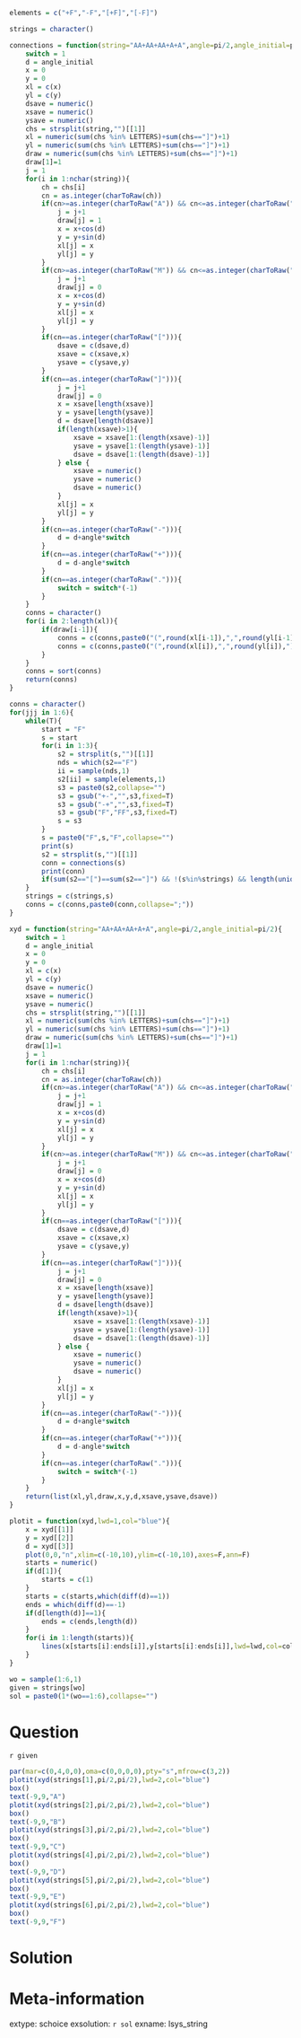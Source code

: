 ```r

elements = c("+F","-F","[+F]","[-F]")

strings = character()

connections = function(string="AA+AA+AA+A+A",angle=pi/2,angle_initial=pi/2){
    switch = 1
    d = angle_initial
    x = 0
    y = 0
    xl = c(x)
    yl = c(y)
    dsave = numeric()
    xsave = numeric()
    ysave = numeric()
    chs = strsplit(string,"")[[1]]
    xl = numeric(sum(chs %in% LETTERS)+sum(chs=="]")+1)
    yl = numeric(sum(chs %in% LETTERS)+sum(chs=="]")+1)
    draw = numeric(sum(chs %in% LETTERS)+sum(chs=="]")+1)
    draw[1]=1
    j = 1
    for(i in 1:nchar(string)){
        ch = chs[i]
        cn = as.integer(charToRaw(ch))
        if(cn>=as.integer(charToRaw("A")) && cn<=as.integer(charToRaw("L"))){
            j = j+1
            draw[j] = 1
            x = x+cos(d)
            y = y+sin(d)
            xl[j] = x
            yl[j] = y
        }
        if(cn>=as.integer(charToRaw("M")) && cn<=as.integer(charToRaw("Z"))){
            j = j+1
            draw[j] = 0
            x = x+cos(d)
            y = y+sin(d)
            xl[j] = x
            yl[j] = y
        }
        if(cn==as.integer(charToRaw("["))){
            dsave = c(dsave,d)
            xsave = c(xsave,x)
            ysave = c(ysave,y)
        }
        if(cn==as.integer(charToRaw("]"))){
            j = j+1
            draw[j] = 0
            x = xsave[length(xsave)]
            y = ysave[length(ysave)]
            d = dsave[length(dsave)]
            if(length(xsave)>1){
                xsave = xsave[1:(length(xsave)-1)]
                ysave = ysave[1:(length(ysave)-1)]
                dsave = dsave[1:(length(dsave)-1)]
            } else {
                xsave = numeric()
                ysave = numeric()
                dsave = numeric()
            }
            xl[j] = x
            yl[j] = y
        }
        if(cn==as.integer(charToRaw("-"))){
            d = d+angle*switch
        }
        if(cn==as.integer(charToRaw("+"))){
            d = d-angle*switch
        }
        if(cn==as.integer(charToRaw("."))){
            switch = switch*(-1)
        }
    }
    conns = character()
    for(i in 2:length(xl)){
        if(draw[i-1]){
            conns = c(conns,paste0("(",round(xl[i-1]),",",round(yl[i-1]),")-(",round(xl[i]),",",round(yl[i]),")",collapse=""))
            conns = c(conns,paste0("(",round(xl[i]),",",round(yl[i]),")-(",round(xl[i-1]),",",round(yl[i-1]),")",collapse=""))
        }
    }
    conns = sort(conns)
    return(conns)
}

conns = character()
for(jjj in 1:6){
    while(T){
        start = "F"
        s = start
        for(i in 1:3){
            s2 = strsplit(s,"")[[1]]
            nds = which(s2=="F")
            ii = sample(nds,1)
            s2[ii] = sample(elements,1)
            s3 = paste0(s2,collapse="")
            s3 = gsub("+-","",s3,fixed=T)
            s3 = gsub("-+","",s3,fixed=T)
            s3 = gsub("F","FF",s3,fixed=T)
            s = s3
        }
        s = paste0("F",s,"F",collapse="")
        print(s)
        s2 = strsplit(s,"")[[1]]
        conn = connections(s)
        print(conn)
        if(sum(s2=="[")==sum(s2=="]") && !(s%in%strings) && length(unique(conn))==length(conn) && !(paste0(conn,collapse=";")%in%conns)){break}
    }
    strings = c(strings,s)
    conns = c(conns,paste0(conn,collapse=";"))
}

xyd = function(string="AA+AA+AA+A+A",angle=pi/2,angle_initial=pi/2){
    switch = 1
    d = angle_initial
    x = 0
    y = 0
    xl = c(x)
    yl = c(y)
    dsave = numeric()
    xsave = numeric()
    ysave = numeric()
    chs = strsplit(string,"")[[1]]
    xl = numeric(sum(chs %in% LETTERS)+sum(chs=="]")+1)
    yl = numeric(sum(chs %in% LETTERS)+sum(chs=="]")+1)
    draw = numeric(sum(chs %in% LETTERS)+sum(chs=="]")+1)
    draw[1]=1
    j = 1
    for(i in 1:nchar(string)){
        ch = chs[i]
        cn = as.integer(charToRaw(ch))
        if(cn>=as.integer(charToRaw("A")) && cn<=as.integer(charToRaw("L"))){
            j = j+1
            draw[j] = 1
            x = x+cos(d)
            y = y+sin(d)
            xl[j] = x
            yl[j] = y
        }
        if(cn>=as.integer(charToRaw("M")) && cn<=as.integer(charToRaw("Z"))){
            j = j+1
            draw[j] = 0
            x = x+cos(d)
            y = y+sin(d)
            xl[j] = x
            yl[j] = y
        }
        if(cn==as.integer(charToRaw("["))){
            dsave = c(dsave,d)
            xsave = c(xsave,x)
            ysave = c(ysave,y)
        }
        if(cn==as.integer(charToRaw("]"))){
            j = j+1
            draw[j] = 0
            x = xsave[length(xsave)]
            y = ysave[length(ysave)]
            d = dsave[length(dsave)]
            if(length(xsave)>1){
                xsave = xsave[1:(length(xsave)-1)]
                ysave = ysave[1:(length(ysave)-1)]
                dsave = dsave[1:(length(dsave)-1)]
            } else {
                xsave = numeric()
                ysave = numeric()
                dsave = numeric()
            }
            xl[j] = x
            yl[j] = y
        }
        if(cn==as.integer(charToRaw("-"))){
            d = d+angle*switch
        }
        if(cn==as.integer(charToRaw("+"))){
            d = d-angle*switch
        }
        if(cn==as.integer(charToRaw("."))){
            switch = switch*(-1)
        }
    }
    return(list(xl,yl,draw,x,y,d,xsave,ysave,dsave))
}

plotit = function(xyd,lwd=1,col="blue"){
    x = xyd[[1]]
    y = xyd[[2]]
    d = xyd[[3]]
    plot(0,0,"n",xlim=c(-10,10),ylim=c(-10,10),axes=F,ann=F)
    starts = numeric()
    if(d[1]){
        starts = c(1)
    }
    starts = c(starts,which(diff(d)==1))
    ends = which(diff(d)==-1)
    if(d[length(d)]==1){
        ends = c(ends,length(d))
    }
    for(i in 1:length(starts)){
        lines(x[starts[i]:ends[i]],y[starts[i]:ends[i]],lwd=lwd,col=col)
    }
}

wo = sample(1:6,1)
given = strings[wo]
sol = paste0(1*(wo==1:6),collapse="")

```

Question
========

`r given`


```r
par(mar=c(0,4,0,0),oma=c(0,0,0,0),pty="s",mfrow=c(3,2))
plotit(xyd(strings[1],pi/2,pi/2),lwd=2,col="blue")
box()
text(-9,9,"A")
plotit(xyd(strings[2],pi/2,pi/2),lwd=2,col="blue")
box()
text(-9,9,"B")
plotit(xyd(strings[3],pi/2,pi/2),lwd=2,col="blue")
box()
text(-9,9,"C")
plotit(xyd(strings[4],pi/2,pi/2),lwd=2,col="blue")
box()
text(-9,9,"D")
plotit(xyd(strings[5],pi/2,pi/2),lwd=2,col="blue")
box()
text(-9,9,"E")
plotit(xyd(strings[6],pi/2,pi/2),lwd=2,col="blue")
box()
text(-9,9,"F")
```


Solution
========



Meta-information
============
extype: schoice
exsolution: `r sol`
exname: lsys_string